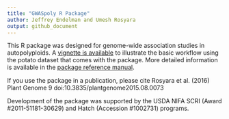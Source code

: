 ```yaml
---
title: "GWASpoly R Package"
author: Jeffrey Endelman and Umesh Rosyara
output: github_document
---
```


This R package was designed for genome-wide association studies in  autopolyploids. A [vignette is available](https://jendelman.github.io/GWASpoly/GWASpoly.html) to illustrate the basic workflow using the potato dataset that comes with the package. More detailed information is available in the [package reference manual](https://jendelman.github.io/GWASpoly/GWASpoly_manual.pdf).

If you use the package in a publication, please cite
Rosyara et al. (2016) Plant Genome 9 doi:10.3835/plantgenome2015.08.0073

Development of the package was supported by the USDA NIFA SCRI (Award #2011-51181-30629) and Hatch (Accession #1002731) programs.
